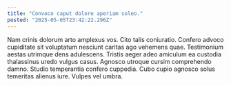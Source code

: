 ```yaml
---
title: "Convoco caput dolore aperiam soleo."
posted: "2025-05-05T23:42:22.296Z"
---
```


Nam crinis dolorum arto amplexus vos. Cito talis coniuratio. Confero advoco cupiditate sit voluptatum nesciunt caritas ago vehemens quae.
Testimonium aestas utrimque dens adulescens. Tristis aeger adeo amiculum ea custodia thalassinus uredo vulgus casus. Agnosco utroque cursim comprehendo damno.
Studio temperantia confero cuppedia. Cubo cupio agnosco solus temeritas alienus iure. Vulpes vel umbra.
